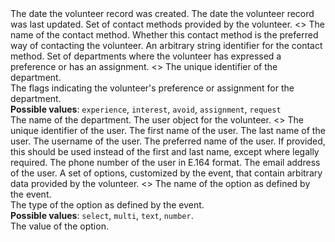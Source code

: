 <attribute id="ruvr-createdAt" name="createdAt" type="ISO-8601 Date" response>
  The date the volunteer record was created.
</attribute>
<attribute id="ruvr-updatedAt" name="updatedAt" type="ISO-8601 Date" response>
  The date the volunteer record was last updated.
</attribute>
<parentAttribute id="ruvr-contactMethods" name="contactMethods" type="Array of ContactMethod" response>
  <span>Set of contact methods provided by the volunteer.</span>
  <>
    <attribute id="ruvr-cm-name" name="name" type="string" response>
      The name of the contact method.
    </attribute>
    <attribute id="ruvr-cm-isPrimary" name="isPrimary" type="boolean" response>
      Whether this contact method is the preferred way of contacting the volunteer.
    </attribute>
    <attribute id="ruvr-cm-value" name="value" type="string" response>
      An arbitrary string identifier for the contact method.
    </attribute>
  </>
</parentAttribute>
<parentAttribute id="ruvr-departments" name="departments" type="Array of DepartmentAssignment" response>
  <span>Set of departments where the volunteer has expressed a preference or has an assignment.</span>
  <>
    <attribute id="ruvr-dpt-id" name="id" type="string" response>
      The unique identifier of the department.
    </attribute>
    <attribute id="ruvr-dpt-states" name="states" type="Array of strings" response>
      <div>The flags indicating the volunteer's preference or assignment for the department.</div>
      <div>
        <strong>Possible values</strong>: <code>experience</code>, <code>interest</code>, <code>avoid</code>, <code>assignment</code>, <code>request</code>
      </div>
    </attribute>
    <attribute id="ruvr-dpt-name" name="name" type="string" response>
      The name of the department.
    </attribute>
  </>
</parentAttribute>
<parentAttribute id="ruvr-user" name="user" type="User" response>
  <span>The user object for the volunteer.</span>
  <>
    <attribute id="ruvr-usr-id" name="id" type="string" response>
      The unique identifier of the user.
    </attribute>
    <attribute id="ruvr-usr-firstName" name="firstName" type="string" response>
      The first name of the user.
    </attribute>
    <attribute id="ruvr-usr-lastName" name="lastName" type="string" response>
      The last name of the user.
    </attribute>
    <attribute id="ruvr-usr-username" name="username" type="string" response>
      The username of the user.
    </attribute>
    <attribute id="ruvr-usr-preferredName" name="preferredName" type="string" optional response>
      The preferred name of the user. If provided, this should be used instead of the first and last name, except where legally required.
    </attribute>
    <attribute id="ruvr-usr-phone" name="phone" type="string" response>
      The phone number of the user in E.164 format.
    </attribute>
    <attribute id="ruvr-usr-email" name="email" type="string" response>
      The email address of the user.
    </attribute>
  </>
</parentAttribute>
<parentAttribute id="ruvr-options" name="options" type="Array of Option" response>
  <span>A set of options, customized by the event, that contain arbitrary data provided by the volunteer.</span>
  <>
    <attribute id="ruvr-opt-name" name="name" type="string" response>
      The name of the option as defined by the event.
    </attribute>
    <attribute id="ruvr-opt-type" name="type" type="string" response>
      <div>The type of the option as defined by the event.</div>
      <div>
        <strong>Possible values</strong>: <code>select</code>, <code>multi</code>, <code>text</code>, <code>number</code>.
      </div>
    </attribute>
    <attribute id="ruvr-opt-value" name="value" type="number, string, or Array of string" response>
      The value of the option.
    </attribute>
  </>
</parentAttribute>
